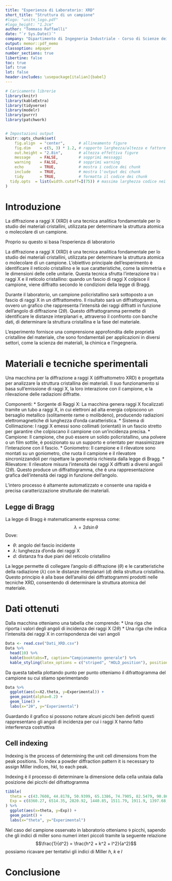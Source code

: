 ```yaml
---
title: "Esperienza di Laboratorio: XRD"
short_title: "Struttura di un campione"
#logo: "unitn_logo.pdf"
#logo_height: "1.2cm"
author: "Tommaso Raffaelli"
date: "`r Sys.Date()`"
company: "Dipartimento di Ingegneria Industriale - Corso di Scienze dei Materiali"
output: memor::pdf_memo
classoption: a4paper
number_sections: true
libertine: false
toc: true
lof: true
lot: false
header-includes: \usepackage[italian]{babel}
---
```


```r
# Caricamento librerie
library(knitr)
library(kableExtra)
library(tidyverse)
library(modelr)
library(purrr)
library(patchwork)


# Impostazioni output
knitr::opts_chunk$set(
	fig.align  = "center",      # allineamento figure
	fig.dim    = c(5, 3) * 1.2, # rapporto larghezza/altezza e fattore di scala
	out.height = "2.8in",       # altezza effettiva figure
	message    = FALSE,         # sopprimi messaggi
	warning    = FALSE,         # sopprimi warning
	echo       = TRUE,          # mostra i codice dei chunk
	include    = TRUE,          # mostra l'output dei chunk
	tidy       = TRUE,          # formatta il codice dei chunk
  tidy.opts  = list(width.cutoff=I(75)) # massima larghezza codice nei chunk
)
```

\newpage

# Introduzione

La diffrazione a raggi X (XRD) è una tecnica analitica fondamentale per lo studio dei materiali cristallini, utilizzata per determinare la struttura atomica o molecolare di un campione.

Proprio su questo si basa l'esperienza di laboratorio





La diffrazione a raggi X (XRD) è una tecnica analitica fondamentale per lo studio dei materiali cristallini, utilizzata per determinare la struttura atomica o molecolare di un campione. L'obiettivo principale dell'esperimento è identificare il reticolo cristallino e le sue caratteristiche, come la simmetria e le dimensioni delle celle unitarie. Questa tecnica sfrutta l'interazione tra i raggi X e il reticolo cristallino: quando un fascio di raggi X colpisce il campione, viene diffratto secondo le condizioni della legge di Bragg.

Durante il laboratorio, un campione policristallino sarà sottoposto a un fascio di raggi X in un diffrattometro. Il risultato sarà un diffrattogramma, ovvero un grafico che rappresenta l'intensità dei raggi diffratti in funzione dell'angolo di diffrazione $(2\theta)$. Questo diffrattogramma permette di identificare le distanze interplanari e, attraverso il confronto con banche dati, di determinare la struttura cristallina e la fase del materiale.

L'esperimento fornisce una comprensione approfondita delle proprietà cristalline del materiale, che sono fondamentali per applicazioni in diversi settori, come la scienza dei materiali, la chimica e l'ingegneria.

# Materiali e tecniche sperimentali

Una macchina per la diffrazione a raggi X (diffrattometro XRD) è progettata per analizzare la struttura cristallina dei materiali. Il suo funzionamento si basa sull'emissione di raggi X, la loro interazione con il campione, e la rilevazione delle radiazioni diffratte.

Componenti:
* Sorgente di Raggi X: La macchina genera raggi X focalizzati tramite un tubo a raggi X, in cui elettroni ad alta energia colpiscono un bersaglio metallico (solitamente rame o molibdeno), producendo radiazioni elettromagnetiche di lunghezza d'onda caratteristica.
* Sistema di Collimazione: I raggi X emessi sono collimati (orientati) in un fascio stretto per garantire che colpiscano il campione con un'incidenza precisa.
* Campione: Il campione, che può essere un solido policristallino, una polvere o un film sottile, è posizionato su un supporto e orientato per massimizzare l'interazione con il fascio.
* Goniometro: Il campione e il rilevatore sono montati su un goniometro, che ruota il campione e il rilevatore sincronizzandoli per rispettare la geometria richiesta dalla legge di Bragg.
* Rilevatore: Il rilevatore misura l'intensità dei raggi X diffratti a diversi angoli $(2\theta)$. Questo produce un diffrattogramma, che è una rappresentazione grafica dell'intensità dei raggi in funzione dell'angolo.

L'intero processo è altamente automatizzato e consente una rapida e precisa caratterizzazione strutturale dei materiali.


## Legge di Bragg 

La legge di Bragg è matematicamente espressa come:
$$ \lambda = 2d\sin\theta$$
Dove:

* $\theta$: angolo del fascio incidente 
* $\lambda$: lunghezza d'onda dei raggi X
* $d$: distanza fra due piani del reticolo cristallino

La legge permette di collegare l'angolo di diffrazione $(\theta)$ e le caratteristiche della radiazione $(\lambda)$ con le distanze interplanari $(d)$ della struttura cristallina. Questo principio è alla base dell'analisi dei diffrattogrammi prodotti nelle tecniche XRD, consentendo di determinare la struttura atomica del materiale.


# Dati ottenuti

Dalla macchina otteniamo una tabella che comprende:
* Una riga che riporta i valori degli angoli di incidenza dei raggi X $(2\theta)$
* Una riga che indica l'intensità dei raggi X in corrispondenza dei vari angoli 



```r
Data <- read.csv("Dati_XRD.csv") 
Data %>% 
  head(10) %>% 
  kable(booktabs=T, caption="Campionamento generale") %>%
  kable_styling(latex_options = c("striped", "HOLD_position"), position = "center")
```

Da questa tabella plottando punto per punto otteniamo il difrattogramma del campione su cui stiamo sperimentando

```r
Data %>% 
  ggplot(aes(x=X2.theta, y=Experimental)) + 
  geom_point(alpha=0.2) + 
  geom_line() + 
  labs(x="2θ", y="Experimental")
```

Guardando il grafico si possono notare alcuni picchi ben definiti questi rappresentano gli angoli di incidenza per cui i raggi X hanno fatto interferenza costruttiva 

## Cell indexing

Indexing is the process of determining the unit cell dimensions from the peak positions. To index a powder diffraction pattern it is necessary to assign Miller indices, hkl, to each peak.

Indexing è il processo di determinare la dimensione della cella unitaia dalla posizione dei picchi del difrattogramma 

```r
tibble(
  theta = c(43.7608, 44.8178, 50.9399, 65.1386, 74.7905, 82.5479, 90.8637, 96.1882, 99.0798),
  Exp = c(8360.27, 6514.35, 2820.92, 1440.85, 1511.79, 1911.9, 1397.68, 730.13, 860.23)
) %>% 
  ggplot(aes(x=theta, y=Exp)) + 
  geom_point() + 
  labs(x="theta", y="Experimental")
```

Nel caso del campione osservato in laboratorio otteniamo `9` picchi, sapendo che gli indici di miller sono numeri interi piccoli tramite la seguente relazione
$$\frac{1}{d^2} = \frac{h^2 + k^2 + l^2}{a^2}$$
possiamo ricavare per tentativi gli indici di Miller $h$, $k$ e $l$





# Conclusione













